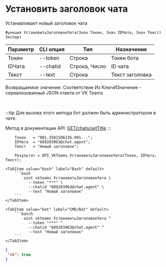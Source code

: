 ﻿---
sidebar_position: 12
---


# Установить заголовок чата
 Устанавливает новый заголовок чата



`Функция УстановитьЗаголовокЧата(Знач Токен, Знач IDЧата, Знач Текст) Экспорт`

  | Параметр | CLI опция | Тип | Назначение |
  |-|-|-|-|
  | Токен | --token | Строка | Токен бота |
  | IDЧата | --chatid | Строка, Число | ID чата |
  | Текст | --text | Строка | Текст заголовка |

  
  Возвращаемое значение:   Соответствие Из КлючИЗначение - сериализованный JSON ответа от VK Teams

<br/>

:::tip
Для вызова этого метода бот должен быть администратором в чате.

 Метод в документации API: [GET ​​/chats/setTitle](https://teams.vk.com/botapi/#/chats/get_chats_setTitle)
:::
<br/>


```bsl title="Пример кода"
    Токен   = "001.3501506236.091...";
    IDЧата  = "689203963@chat.agent";
    Текст   = "Новый заголовок";

    Результат = OPI_VKTeams.УстановитьЗаголовокЧата(Токен, IDЧата, Текст);
```
    

 <Tabs>
  
    <TabItem value="bash" label="Bash" default>
        ```bash
            oint vkteams УстановитьЗаголовокЧата \
              --token "***" \
              --chatid "689203963@chat.agent" \
              --text "Новый заголовок"
        ```
    </TabItem>
  
    <TabItem value="bat" label="CMD/Bat" default>
        ```batch
            oint vkteams УстановитьЗаголовокЧата ^
              --token "***" ^
              --chatid "689203963@chat.agent" ^
              --text "Новый заголовок"
        ```
    </TabItem>
</Tabs>


```json title="Результат"
{
 "ok": true
}
```
